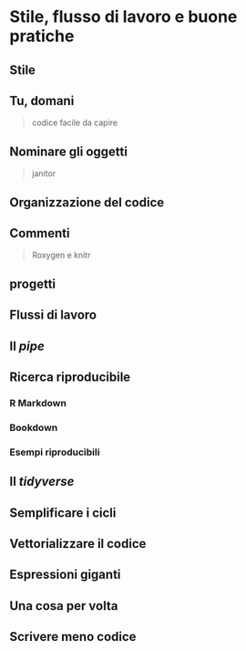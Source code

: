 # Stile, flusso di lavoro e buone pratiche {#buonepratiche}

## Stile

## Tu, domani
> codice facile da capire

## Nominare gli oggetti
> janitor

## Organizzazione del codice

## Commenti
> Roxygen e knitr

## progetti

## Flussi di lavoro

## Il _pipe_

## Ricerca riproducibile

### R Markdown

### Bookdown

### Esempi riproducibili

## Il _tidyverse_

## Semplificare i cicli

## Vettorializzare il codice

## Espressioni giganti

## Una cosa per volta

## Scrivere meno codice
